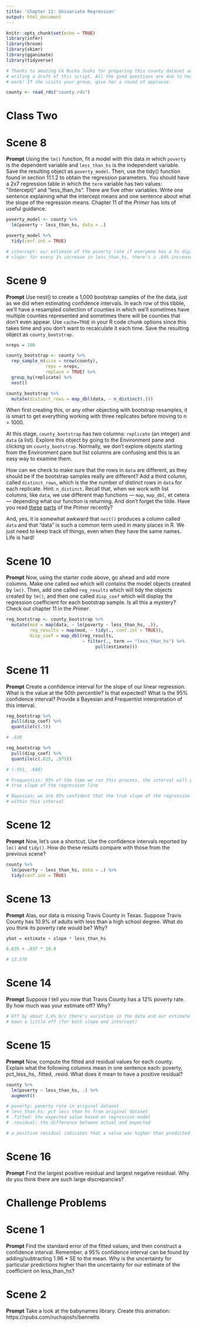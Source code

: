 ```yaml
---
title: 'Chapter 11: Univariate Regression'
output: html_document
---
```


```r
knitr::opts_chunk$set(echo = TRUE)
library(infer)
library(broom)
library(skimr)
library(gganimate)
library(tidyverse)

# Thanks to amazing CA Rucha Joshi for preparing this county dataset and for
# writing a draft of this script. All the good questions are due to her hard
# work! If she visits your group, give her a round of applause.

county <- read_rds("county.rds")
```

# Class Two

# Scene 8

**Prompt** Using the `lm()` function, fit a model with this data in which `poverty` is the dependent variable and `less_than_hs` is the independent variable. Save the resulting object as `poverty_model`. Then, use the tidy() function found in section 11.1.2 to obtain the regression parameters. You should have a 2x7 regression table in which the `term` variable has two values: "(Intercept)" and "less_than_hs". There are five other variables. Write one sentence explaining what the intercept means and one sentence about what the slope of the regression means. Chapter 11 of the *Primer* has lots of useful guidance.

```r

poverty_model <- county %>% 
  lm(poverty ~ less_than_hs, data = .)

poverty_model %>% 
  tidy(conf.int = TRUE)

# intercept: our estimate of the poverty rate if everyone has a hs diploma
# slope: for every 1% increase in less_than_hs, there's a .64% increase in poverty rate

```


# Scene 9

**Prompt** Use nest() to create a 1,000 bootstrap samples of the the data, just as we did when estimating confidence intervals. In each row of this tibble, we'll have a resampled collection of counties in which we’ll sometimes have multiple counties represented and sometimes there will be counties that don't even appear. Use `cache=TRUE` in your R code chunk options since this takes time and you don't want to recalculate it each time. Save the resulting object as `county_bootstrap`.

```r

nreps = 100

county_bootstrap <- county %>% 
  rep_sample_n(size = nrow(county),
               reps = nreps,
               replace = TRUE) %>% 
  group_by(replicate) %>% 
  nest()

county_bootstrap %>% 
  mutate(distinct_rows = map_dbl(data, ~ n_distinct(.)))

```


When first creating this, or any other objecting with bootstrap resamples, it is smart to get everything working with three replicates before moving to n = 1000.

At this stage, `county_bootstrap` has two columns: `replicate` (an integer) and `data` (a list). Explore this object by going to the Environment pane and clicking on `county_bootstrap`. Normally, we don't explore objects starting from the Environment pane but list columns are confusing and this is an easy way to examine them. 

How can we check to make sure that the rows in `data` are different, as they should be if the bootstrap samples really are different? Add a third column, called `distinct_rows`, which is the the number of distinct rows  in `data` for each replicate. Hint: `n_distinct`. Recall that, when we work with list columns, like `data`, we use different map functions --- `map`, `map_dbl`, et cetera --- depending what our function is returning. And don't forget the tilde. Have you read [these](https://davidkane9.github.io/PPBDS/6-functions.html#using-map_-functions-to-create-list-columns) [parts](https://davidkane9.github.io/PPBDS/11-regression.html#uncertainty-in-simple-linear-regressions) of the *Primer* recently?

And, yes, it is somewhat awkward that `nest()` produces a column called `data` and that "data" is such a common term used in many places in R. We just need to keep track of things, even when they have the same names. Life is hard!



# Scene 10 

**Prompt**  Now, using the starter code above, go ahead and add more columns. Make one called `mod` which will contains the model objects created by `lm()`. Then, add one called `reg_results` which will tidy the objects created by `lm()`, and then one called `disp_coef` which will display the regression coefficient for each bootstrap sample. Is all this a mystery? Check out chapter 11 in the *Primer*. 

```r

reg_bootstrap <- county_bootstrap %>% 
  mutate(mod = map(data, ~ lm(poverty ~ less_than_hs, .)),
         reg_results = map(mod, ~ tidy(., conf.int = TRUE)),
         disp_coef = map_dbl(reg_results, 
                             ~ filter(., term == "less_than_hs") %>% 
                                  pull(estimate)))

```


# Scene 11 

**Prompt** Create a confidence interval for the slope of our linear regression. What is the value at the 50th percentile? Is that expected? What is the 95% confidence interval? Provide a Bayesian and Frequentist interpretation of this interval.

```r

reg_bootstrap %>% 
  pull(disp_coef) %>% 
  quantile(c(.5))

# .639

reg_bootstrap %>% 
  pull(disp_coef) %>% 
  quantile(c(.025, .975))

# (.591, .688)

# Frequentist: 95% of the time we run this process, the interval will yield the
# true slope of the regression line

# Bayesian: we are 95% confident that the true slope of the regression line lies
# within this interval

```


# Scene 12 

**Prompt** Now, let's use a shortcut. Use the confidence intervals reported by `lm()` and `tidy()`. How do these results compare with those from the previous scene? 

```r

county %>% 
  lm(poverty ~ less_than_hs, data = .) %>% 
  tidy(conf.int = TRUE)

```


# Scene 13

**Prompt** Alas, our data is missing Travis County in Texas. Suppose Travis County has 10.9% of adults with less than a high school degree. What do you think its poverty rate would be? Why? 

```r

yhat = estimate + slope * less_than_hs

6.635 + .637 * 10.9

# 13.578

```


# Scene 14

**Prompt** Suppose I tell you now that Travis County has a 12% poverty rate. By how much was your estimate off? Why?

```r

# Off by about 1.6% b/c there's variation in the data and our estimate might've
# been a little off (for both slope and intercept)

```

# Scene 15

**Prompt** Now, compute the fitted and residual values for each county. Explain what the following columns mean in one sentence each: poverty, pct_less_hs, .fitted, .resid. What does it mean to have a positive residual?
 
```r

county %>% 
  lm(poverty ~ less_than_hs, .) %>% 
  augment()

# poverty: poverty rate in original dataset
# less_than_hs: pct less than hs from original dataset
# .fitted: the expected value based on regression model
# .residual: the difference between actual and expected

# a positive residual indicates that a value was higher than predicted

```
 

# Scene 16

**Prompt** Find the largest positive residual and largest negative residual. Why do you think there are such large discrepancies?


# Challenge Problems

# Scene 1

**Prompt** Find the standard error of the fitted values, and then construct a confidence interval. Remember, a 95% confidence interval can be found by adding/subtracting 1.96 * SE to the mean. Why is the uncertainty for particular predictions higher than the uncertainty for our estimate of the coefficient on less_than_hs?


# Scene 2

**Prompt** Take a look at the babynames library. Create this animation: https://rpubs.com/ruchajoshi/bennetts

